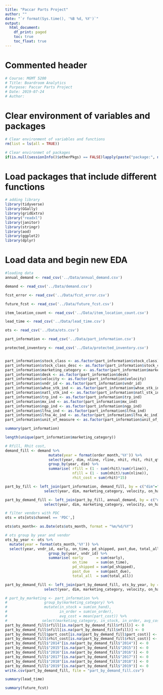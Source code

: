 ```yaml
---
title: "Paccar Parts Project"
author: ""
date: "`r format(Sys.time(), '%B %d, %Y')`"
output:
  html_document:
    df_print: paged
    toc: true
    toc_float: true
---
```



Commented header  
=========================================

```r
# Course: MGMT 5200
# Title: Boardroom Analytics
# Purpose: Paccar Parts Project
# Date: 2019-07-24
# Author: 
```


Clear environment of variables and packages  
=========================================

```r
# Clear environment of variables and functions
rm(list = ls(all = TRUE)) 

# Clear environmet of packages
if(is.null(sessionInfo()$otherPkgs) == FALSE)lapply(paste("package:", names(sessionInfo()$otherPkgs), sep=""), detach, character.only = TRUE, unload = TRUE)
```

Load packages that include different functions  
=========================================

```r
# adding library
library(tidyverse)
library(GGally)
library(gridExtra)
library("readxl")
library(janitor)
library(stringr)
library(aod)
library(ggplot2)
library(dplyr)
```

Load data and begin new EDA  
=========================================

```r
#loading data
annual_demand <- read_csv('../Data/annual_demand.csv')

demand <- read_csv('../Data/demand.csv')

fcst_error <- read_csv('../Data/fcst_error.csv')

future_fcst <- read_csv('../Data/future_fcst.csv')

item_location_count <- read_csv('../Data/item_location_count.csv')

lead_time <- read_csv('../Data/lead_time.csv')

ots <- read_csv('../Data/ots.csv')

part_information <- read_csv('../Data/part_information.csv')

protected_inventory <- read_csv('../Data/protected_inventory.csv')



```

```r
part_information$stock_class <- as.factor(part_information$stock_class)
part_information$stock_class_desc <- as.factor(part_information$stock_class_desc)
part_information$marketing_category <- as.factor(part_information$marketing_category)
part_information$desk <- as.factor(part_information$desk)
part_information$velocity <- as.factor(part_information$velocity)
part_information$vndr_id <- as.factor(part_information$vndr_id)
part_information$whse_stk_ind <- as.factor(part_information$whse_stk_ind)
part_information$natl_stk_ind <- as.factor(part_information$natl_stk_ind)
part_information$trp_ind <- as.factor(part_information$trp_ind)
part_information$mx_ind <- as.factor(part_information$mx_ind)
part_information$ngp_ind <- as.factor(part_information$ngp_ind)
part_information$lfna_ind <- as.factor(part_information$lfna_ind)
part_information$lfna_4c_ind <- as.factor(part_information$lfna_4c_ind)
part_information$unit_of_measure <- as.factor(part_information$unit_of_measure)

summary(part_information)
```


```r
length(unique(part_information$marketing_category))

```

```r
# Rfill, Rhit cost,
demand_fill <- demand %>%
                    mutate(year = format(order_month,'%Y')) %>%
                    select(year, dim, nline, rline, nhit, rhit, rhit_qty) %>%
                    group_by(year, dim) %>%
                    summarise( rfill = (1 - sum(rhit)/sum(rline)),
                               nfill = (1 - sum(nhit)/sum(nline)),
                               rhit_cost = sum(rhit)*15)

part_by_fill <- left_join(part_information, demand_fill, by = c("dim"="dim")) %>%
                  select(year, dim, marketing_category, velocity, on_hand, on_order, lead_time, vndr_id, fcst_3m, fcst_daily, safety_stock_days, safety_stock_qty, days_on_hand, part_cost, trp_ind, mx_ind, ngp_ind, lfna_ind, lfna_4c_ind, length, width, height, rfill, nfill, rhit_cost)

part_by_demand_fill <- left_join(part_by_fill, annual_demand, by = c("dim"="dim")) %>%
                  select(year, dim, marketing_category, velocity, on_hand, on_order, lead_time, vndr_id, fcst_3m, fcst_daily, safety_stock_days, safety_stock_qty, days_on_hand, part_cost, trp_ind, mx_ind, ngp_ind, lfna_ind, lfna_4c_ind, length, width, height, rfill, nfill, rhit_cost, "2014", "2015", "2016", "2017", "2018", "2019")

# filter vendors with PDC
ots = ots[ots$channel == 'PDC',]

ots$ots_month<- as.Date(ots$ots_month, format = "%m/%d/%Y")

# ots group by year and vendor
ots_by_year <- ots %>%
  mutate(year = format(ots_month,'%Y')) %>%                  
  select(year, vndr_id, early, on_time, pd_shipped, past_due, total_all) %>%
                    group_by(year, vndr_id) %>%
                    summarise( early      = sum(early),
                               on_time    = sum(on_time),
                               pd_shipped = sum(pd_shipped),
                               past_due   = sum(past_due),
                               total_all  = sum(total_all))

part_by_demand_fill <- left_join(part_by_demand_fill, ots_by_year, by = c("year"="year", "vndr_id" = "vndr_id")) %>%
                  select(year, dim, marketing_category, velocity, on_hand, on_order, lead_time, vndr_id, fcst_3m, fcst_daily, safety_stock_days, safety_stock_qty, days_on_hand, part_cost, trp_ind, mx_ind, ngp_ind, lfna_ind, lfna_4c_ind, length, width, height, rfill, nfill, rhit_cost, "2014", "2015", "2016", "2017", "2018", "2019", early, on_time, pd_shipped, past_due, total_all)

# part_by_marketing <- part_information %>%
#                 group_by(marketing_category) %>%
#                 mutate(in_stock = sum(on_hand),
#                        in_order = sum(on_order),
#                        avg_cost = mean(part_cost)) %>%
#                select(marketing_category, in_stock, in_order, avg_cost)
part_by_demand_fill$rfill[is.na(part_by_demand_fill$rfill)] <- 0
part_by_demand_fill$nfill[is.na(part_by_demand_fill$nfill)] <- 0
part_by_demand_fill$part_cost[is.na(part_by_demand_fill$part_cost)] <- 0
part_by_demand_fill$rhit_cost[is.na(part_by_demand_fill$rhit_cost)] <- 0
part_by_demand_fill$"2014"[is.na(part_by_demand_fill$"2014")] <- 0
part_by_demand_fill$"2015"[is.na(part_by_demand_fill$"2015")] <- 0
part_by_demand_fill$"2016"[is.na(part_by_demand_fill$"2016")] <- 0
part_by_demand_fill$"2017"[is.na(part_by_demand_fill$"2017")] <- 0
part_by_demand_fill$"2018"[is.na(part_by_demand_fill$"2018")] <- 0
part_by_demand_fill$"2019"[is.na(part_by_demand_fill$"2019")] <- 0
write.csv(part_by_demand_fill, file = "part_by_demand_fill.csv")

```



```r
summary(lead_time)
```


```r
summary(future_fcst)
```
















